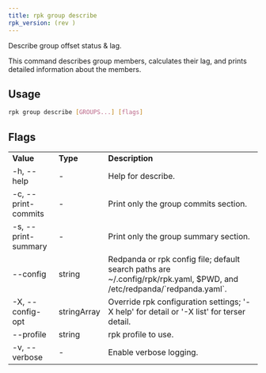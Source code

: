 ```yaml
---
title: rpk group describe
rpk_version: (rev )
---
```


<head>
  <meta name="title" content="rpk group describe | Redpanda Docs" />
  <meta name="description" content="rpk group describe" />
  <link rel="canonical" href="https://docs.redpanda.com/docs/reference/rpk/rpk-group/rpk-group-describe/" />
</head>

Describe group offset status & lag.

This command describes group members, calculates their lag, and prints detailed
information about the members.

## Usage

```bash
rpk group describe [GROUPS...] [flags]
```

## Flags

<table>
  <tbody>
    <tr>
      <td>
        <strong>Value</strong>
      </td>
      <td>
        <strong>Type</strong>
      </td>
      <td>
        <strong>Description</strong>
      </td>
    </tr>
    <tr>
      <td>-h, --help</td>
      <td>-</td>
      <td>Help for describe.</td>
    </tr>
    <tr>
      <td>-c, --print-commits</td>
      <td>-</td>
      <td>Print only the group commits section.</td>
    </tr>
    <tr>
      <td>-s, --print-summary</td>
      <td>-</td>
      <td>Print only the group summary section.</td>
    </tr>
    <tr>
      <td>--config</td>
      <td>string</td>
      <td>
        Redpanda or rpk config file; default search paths are
        ~/.config/rpk/rpk.yaml, $PWD, and /etc/redpanda/`redpanda.yaml`.
      </td>
    </tr>
    <tr>
      <td>-X, --config-opt</td>
      <td>stringArray</td>
      <td>
        Override rpk configuration settings; '-X help' for detail or '-X list'
        for terser detail.
      </td>
    </tr>
    <tr>
      <td>--profile</td>
      <td>string</td>
      <td>rpk profile to use.</td>
    </tr>
    <tr>
      <td>-v, --verbose</td>
      <td>-</td>
      <td>Enable verbose logging.</td>
    </tr>
  </tbody>
</table>

